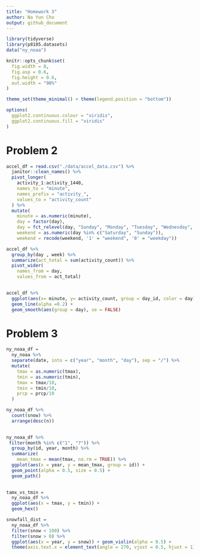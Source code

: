 ```yaml
---
title: "Homework 3"
author: Na Yun Cho
output: github_document
---
```


```r
library(tidyverse)
library(p8105.datasets)
data("ny_noaa")

knitr::opts_chunk$set(
  fig.width = 8,
  fig.asp = 0.6,
  fig.height = 0.6,
  out.width = "90%"
)

theme_set(theme_minimal() + theme(legend.position = "bottom"))

options(
  ggplot2.continuous.colour = "viridis",
  ggplot2.continuous.fill = "viridis"
)
```



# Problem 2

```r
accel_df = read.csv("./data/accel_data.csv") %>%
  janitor::clean_names() %>%
  pivot_longer(
    activity_1:activity_1440, 
    names_to = "minute",
    names_prefix = "activity_", 
    values_to = "activity_count"
  ) %>%
  mutate(
    minute = as.numeric(minute),
    day = factor(day),
    day = fct_relevel(day, "Sunday", "Monday", "Tuesday", "Wednesday", "Thursday", "Friday", "Saturday"),
    weekend = as.numeric(day %in% c("Saturday", "Sunday")),
    weekend = recode(weekend, '1' = "weekend", '0' = "weekday"))

```

```r
accel_df %>% 
  group_by(day , week) %>%
  summarize(act_total = sum(activity_count)) %>%
  pivot_wider(
    names_from = day, 
    values_from = act_total)
  
```

```r
accel_df %>%
  ggplot(aes(x= minute, y= activity_count, group = day_id, color = day)) +
  geom_line(alpha =0.2) + 
  geom_smooth(aes(group = day), se = FALSE)
```

# Problem 3

```r
ny_noaa_df =
  ny_noaa %>% 
  separate(date, into = c("year", "month", "day"), sep = "/") %>%
  mutate(
    tmax = as.numeric(tmax),
    tmin = as.numeric(tmin),
    tmax = tmax/10,
    tmin = tmin/10,
    prcp = prcp/10
  )

ny_noaa_df %>%
  count(snow) %>%
  arrange(desc(n))
  
```

```r
ny_noaa_df %>% 
 filter(month %in% c("1", "7")) %>%
  group_by(id, year, month) %>%
  summarize(
    mean_tmax = mean(tmax, na.rm = TRUE)) %>%
  ggplot(aes(x = year, y = mean_tmax, group = id)) + 
  geom_point(alpha = 0.5, size = 0.5) +
  geom_path()
  
```


```r
tamx_vs_tmin = 
  ny_noaa_df %>%
  ggplot(aes(x = tmax, y = tmin)) + 
  geom_hex()

snowfall_dist = 
  ny_noaa_df %>% 
  filter(snow < 100) %>%
  filter(snow > 0) %>%
  ggplot(aes(x = year, y = snow)) + geom_violin(alpha = 0.5) + 
  theme(axis.text.x = element_text(angle = 270, vjust = 0.5, hjust = 1))
```

